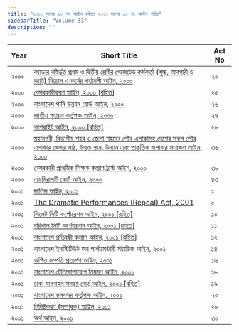 ```yaml
---
title: "২০০০ সনের ২০ নং আইন হইতে ২০০১ সনের ৩০ নং আইন পর্যন্ত"
sidebarTitle: "Volume 33"
description: ""
---
```


| Year | Short Title | Act No |
|------|-------------|--------|
| ২০০০ | [ক্যাডার বহির্ভূত প্রথম ও দ্বিতীয় শ্রেণীর গেজেটেড কর্মকর্তা (শুল্ক, আবগারী ও ভ্যাট) নিয়োগ ও কর্মের শর্তাবলী আইন, ২০০০](/laws/act-842) | ২০ |
| ২০০০ | [বেসরকারীকরণ আইন, ২০০০ [রহিত]](/laws/act-843) | ২৫ |
| ২০০০ | [বাংলাদেশ পানি উন্নয়ন বোর্ড আইন, ২০০০](/laws/act-844) | ২৬ |
| ২০০০ | [জাতীয় গৃহায়ন কর্তৃপক্ষ আইন, ২০০০](/laws/act-845) | ২৭ |
| ২০০০ | [কপিরাইট আইন, ২০০০ [রহিত]](/laws/act-846) | ২৮ |
| ২০০০ | [মহানগরী, বিভাগীয় শহর ও জেলা শহরের পৌর এলাকাসহ দেশের সকল পৌর এলাকার খেলার মাঠ, উন্মুক্ত স্থান, উদ্যান এবং প্রাকৃতিক জলাধার সংরক্ষণ আইন, ২০০০](/laws/act-847) | ৩৬ |
| ২০০০ | [বেসরকারী প্রাথমিক শিক্ষক কল্যাণ ট্রাস্ট আইন, ২০০০](/laws/act-848) | ৩৮ |
| ২০০০ | [এডমিরালটি কোর্ট আইন, ২০০০](/laws/act-849) | ৪৩ |
| ২০০১ | [সালিস আইন, ২০০১](/laws/act-850) | ১ |
| ২০০১ | [The Dramatic Performances (Repeal) Act, 2001](/laws/act-851) | ৫ |
| ২০০১ | [সিলেট সিটি কর্পোরেশন আইন, ২০০১ [রহিত]](/laws/act-852) | ১০ |
| ২০০১ | [বরিশাল সিটি কর্পোরেশন আইন, ২০০১ [রহিত]](/laws/act-853) | ১১ |
| ২০০১ | [বাংলাদেশ প্রতিবন্ধী কল্যাণ আইন, ২০০১ [রহিত]](/laws/act-854) | ১২ |
| ২০০১ | [বাংলাদেশ ইনস্টিটিউট অব পার্লামেন্টারী স্ট্যাডিজ আইন, ২০০১](/laws/act-855) | ১৪ |
| ২০০১ | [অর্পিত সম্পত্তি প্রত্যর্পণ আইন, ২০০১](/laws/act-856) | ১৬ |
| ২০০১ | [বাংলাদেশ টেলিযোগাযোগ নিয়ন্ত্রণ আইন, ২০০১](/laws/act-857) | ১৮ |
| ২০০১ | [ঢাকা যানবাহন সমন্বয় বোর্ড আইন, ২০০১ [রহিত]](/laws/act-858) | ১৯ |
| ২০০১ | [বাংলাদেশ স্থলবন্দর কর্তৃপক্ষ আইন, ২০০১](/laws/act-859) | ২০ |
| ২০০১ | [নির্দিষ্টকরণ (সম্পূরক) আইন, ২০০১](/laws/act-860) | ২৮ |
| ২০০১ | [অর্থ আইন, ২০০১](/laws/act-861) | ৩০ |
